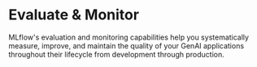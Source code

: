 
# Evaluate & Monitor

MLflow's evaluation and monitoring capabilities help you systematically measure, improve, and maintain the quality of your GenAI applications throughout their lifecycle from development through production.

<div class="flex-row" style={{ marginTop: "2rem", marginBottom: "2rem", gap: "1rem" }}>
  <TitleCard
    title="LLM Evaluation (Legacy)"
    description="MLflow provides LLM evaluation capabilities built on top of the classic mlflow.evaluate API. If you are using self-hosted or local MLflow, click this card to learn more about available evaluation options."
    link="/genai/eval-monitor/llm-evaluation"
  />
  <TitleCard
    title="New Evaluation Suite for LLMs/GenAI (Managed-Only)"
    link="https://docs.databricks.com/aws/en/mlflow3/genai/eval-monitor/"
    description="MLflow 3 introduces a new evaluation suite for LLMs/GenAI. This new suite is only available in Managed MLflow on Databricks, but are coming soon to OSS MLflow. If you are interested in trying it out with free Databricks trial, click this card to learn more."
  />
</div>
